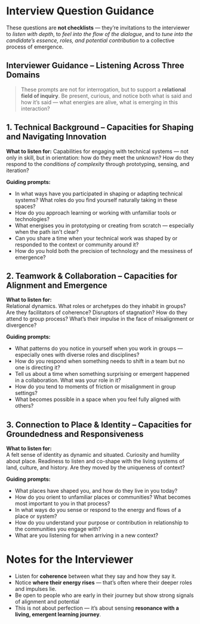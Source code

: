 
<PageGate requiredPassword="interviewers">

# Interview Question Guidance
These questions are **not checklists** — they’re invitations to the interviewer to _listen with depth_, to _feel into the flow of the dialogue_, and to _tune into the candidate’s essence, roles, and potential contribution_ to a collective process of emergence.
## Interviewer Guidance – Listening Across Three Domains

> These prompts are not for interrogation, but to support a **relational field of inquiry**. Be present, curious, and notice both what is said and how it’s said — what energies are alive, what is emerging in this interaction?

## 1. Technical Background – Capacities for Shaping and Navigating Innovation

**What to listen for:**
Capabilities for engaging with technical systems — not only in skill, but in orientation: how do they meet the unknown? How do they respond to the _conditions of complexity_ through prototyping, sensing, and iteration?

**Guiding prompts:**

- In what ways have you participated in shaping or adapting technical systems? What roles do you find yourself naturally taking in these spaces?
- How do you approach learning or working with unfamiliar tools or technologies?
- What energises you in prototyping or creating from scratch — especially when the path isn't clear?
- Can you share a time when your technical work was shaped by or responded to the context or community around it?
- How do you hold both the precision of technology and the messiness of emergence?

## 2. Teamwork & Collaboration – Capacities for Alignment and Emergence

**What to listen for:**  
Relational dynamics. What roles or archetypes do they inhabit in groups? Are they facilitators of coherence? Disruptors of stagnation? How do they attend to group process? What’s their impulse in the face of misalignment or divergence?

**Guiding prompts:**

- What patterns do you notice in yourself when you work in groups — especially ones with diverse roles and disciplines?
- How do you respond when something needs to shift in a team but no one is directing it?
- Tell us about a time when something surprising or emergent happened in a collaboration. What was your role in it?
- How do you tend to moments of friction or misalignment in group settings?
- What becomes possible in a space when you feel fully aligned with others?

## 3. Connection to Place & Identity – Capacities for Groundedness and Responsiveness

**What to listen for:**  
A felt sense of identity as dynamic and situated. Curiosity and humility about place. Readiness to listen and co-shape with the living systems of land, culture, and history. Are they moved by the uniqueness of context?

**Guiding prompts:**

- What places have shaped you, and how do they live in you today?
- How do you orient to unfamiliar places or communities? What becomes most important to you in that process?
- In what ways do you sense or respond to the energy and flows of a place or system?
- How do you understand your purpose or contribution in relationship to the communities you engage with?
- What are you listening for when arriving in a new context?

# Notes for the Interviewer

- Listen for **coherence** between what they say and how they say it.
- Notice **where their energy rises** — that’s often where their deeper roles and impulses lie.
- Be open to people who are early in their journey but show strong signals of alignment and potential
- This is not about perfection — it’s about sensing **resonance with a living, emergent learning journey**.


<PageGate/>